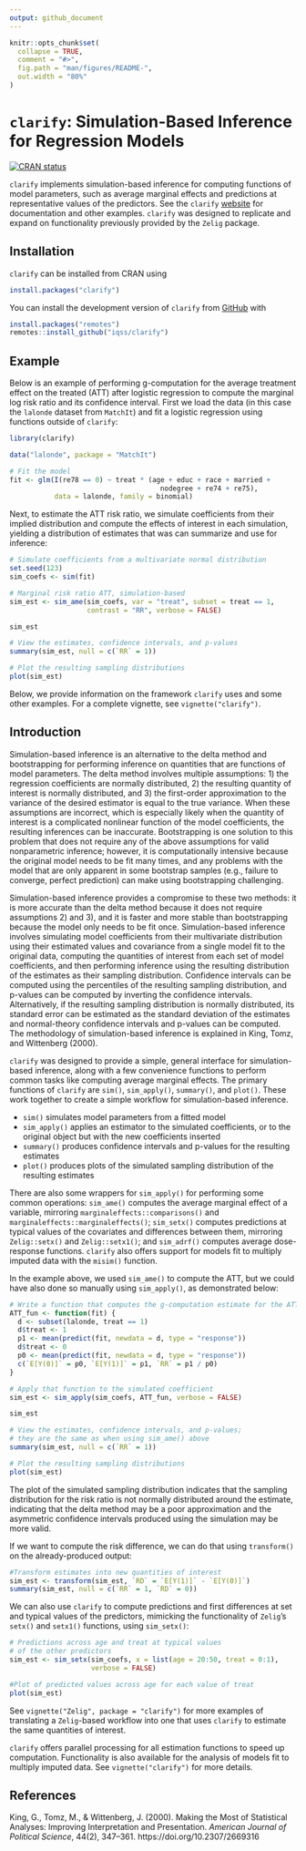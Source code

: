 ```yaml
---
output: github_document
---
```


<!-- README.md is generated from README.Rmd. Please edit that file -->

```r
knitr::opts_chunk$set(
  collapse = TRUE,
  comment = "#>",
  fig.path = "man/figures/README-",
  out.width = "80%"
)
```

# `clarify`: Simulation-Based Inference for Regression Models

<!-- badges: start -->
[![CRAN status](https://www.r-pkg.org/badges/version/clarify)](https://CRAN.R-project.org/package=clarify)
<!-- badges: end -->

`clarify` implements simulation-based inference for computing functions of model parameters, such as average marginal effects and predictions at representative values of the predictors. See the `clarify` [website](https://iqss.github.io/clarify/) for documentation and other examples. `clarify` was designed to replicate and expand on functionality previously provided by the `Zelig` package.

## Installation

`clarify` can be installed from CRAN using

```r
install.packages("clarify")
```

You can install the development version of `clarify` from [GitHub](https://github.com/iqss/clarify) with

```r
install.packages("remotes")
remotes::install_github("iqss/clarify")
```

## Example

Below is an example of performing g-computation for the average treatment effect on the treated (ATT) after logistic regression to compute the marginal log risk ratio and its confidence interval. First we load the data (in this case the `lalonde` dataset from `MatchIt`) and fit a logistic regression using functions outside of `clarify`:

```r
library(clarify)

data("lalonde", package = "MatchIt")

# Fit the model
fit <- glm(I(re78 == 0) ~ treat * (age + educ + race + married +
                                     nodegree + re74 + re75),
           data = lalonde, family = binomial)
```

Next, to estimate the ATT risk ratio, we simulate coefficients from their implied distribution and compute the effects of interest in each simulation, yielding a distribution of estimates that was can summarize and use for inference:

```r
# Simulate coefficients from a multivariate normal distribution
set.seed(123)
sim_coefs <- sim(fit)

# Marginal risk ratio ATT, simulation-based
sim_est <- sim_ame(sim_coefs, var = "treat", subset = treat == 1,
                   contrast = "RR", verbose = FALSE)

sim_est

# View the estimates, confidence intervals, and p-values
summary(sim_est, null = c(`RR` = 1))

# Plot the resulting sampling distributions
plot(sim_est)
```

Below, we provide information on the framework `clarify` uses and some other examples. For a complete vignette, see `vignette("clarify")`.

## Introduction

Simulation-based inference is an alternative to the delta method and bootstrapping for performing inference on quantities that are functions of model parameters. The delta method involves multiple assumptions: 1) the regression coefficients are normally distributed, 2) the resulting quantity of interest is normally distributed, and 3) the first-order approximation to the variance of the desired estimator is equal to the true variance. When these assumptions are incorrect, which is especially likely when the quantity of interest is a complicated nonlinear function of the model coefficients, the resulting inferences can be inaccurate. Bootstrapping is one solution to this problem that does not require any of the above assumptions for valid nonparametric inference; however, it is computationally intensive because the original model needs to be fit many times, and any problems with the model that are only apparent in some bootstrap samples (e.g., failure to converge, perfect prediction) can make using bootstrapping challenging.

Simulation-based inference provides a compromise to these two methods: it is more accurate than the delta method because it does not require assumptions 2) and 3), and it is faster and more stable than bootstrapping because the model only needs to be fit once. Simulation-based inference involves simulating model coefficients from their multivariate distribution using their estimated values and covariance from a single model fit to the original data, computing the quantities of interest from each set of model coefficients, and then performing inference using the resulting distribution of the estimates as their sampling distribution. Confidence intervals can be computed using the percentiles of the resulting sampling distribution, and p-values can be computed by inverting the confidence intervals. Alternatively, if the resulting sampling distribution is normally distributed, its standard error can be estimated as the standard deviation of the estimates and normal-theory confidence intervals and p-values can be computed. The methodology of simulation-based inference is explained in King, Tomz, and Wittenberg (2000).

`clarify` was designed to provide a simple, general interface for simulation-based inference, along with a few convenience functions to perform common tasks like computing average marginal effects. The primary functions of `clarify` are `sim()`, `sim_apply()`, `summary()`, and `plot()`. These work together to create a simple workflow for simulation-based inference.

* `sim()` simulates model parameters from a fitted model
* `sim_apply()` applies an estimator to the simulated coefficients, or to the original object but with the new coefficients inserted
* `summary()` produces confidence intervals and p-values for the resulting estimates
* `plot()` produces plots of the simulated sampling distribution of the resulting estimates

There are also some wrappers for `sim_apply()` for performing some common operations: `sim_ame()` computes the average marginal effect of a variable, mirroring `marginaleffects::comparisons()` and `marginaleffects::marginaleffects()`; `sim_setx()` computes predictions at typical values of the covariates and differences between them, mirroring `Zelig::setx()` and `Zelig::setx1()`; and `sim_adrf()` computes average dose-response functions. `clarify` also offers support for models fit to multiply imputed data with the `misim()` function.

In the example above, we used `sim_ame()` to compute the ATT, but we could have also done so manually using `sim_apply()`, as demonstrated below:

```r
# Write a function that computes the g-computation estimate for the ATT
ATT_fun <- function(fit) {
  d <- subset(lalonde, treat == 1)
  d$treat <- 1
  p1 <- mean(predict(fit, newdata = d, type = "response"))
  d$treat <- 0
  p0 <- mean(predict(fit, newdata = d, type = "response"))
  c(`E[Y(0)]` = p0, `E[Y(1)]` = p1, `RR` = p1 / p0)
}

# Apply that function to the simulated coefficient
sim_est <- sim_apply(sim_coefs, ATT_fun, verbose = FALSE)

sim_est

# View the estimates, confidence intervals, and p-values;
# they are the same as when using sim_ame() above
summary(sim_est, null = c(`RR` = 1))

# Plot the resulting sampling distributions
plot(sim_est)
```

The plot of the simulated sampling distribution indicates that the sampling distribution for the risk ratio is not normally distributed around the estimate, indicating that the delta method may be a poor approximation and the asymmetric confidence intervals produced using the simulation may be more valid.

If we want to compute the risk difference, we can do that using `transform()` on the already-produced output:

```r
#Transform estimates into new quantities of interest
sim_est <- transform(sim_est, `RD` = `E[Y(1)]` - `E[Y(0)]`)
summary(sim_est, null = c(`RR` = 1, `RD` = 0))
```

We can also use `clarify` to compute predictions and first differences at set and typical values of the predictors, mimicking the functionality of `Zelig`'s `setx()` and `setx1()` functions, using `sim_setx()`:

```r
# Predictions across age and treat at typical values
# of the other predictors
sim_est <- sim_setx(sim_coefs, x = list(age = 20:50, treat = 0:1),
                    verbose = FALSE)

#Plot of predicted values across age for each value of treat
plot(sim_est)
```

See `vignette("Zelig", package = "clarify")` for more examples of translating a `Zelig`-based workflow into one that uses `clarify` to estimate the same quantities of interest.

`clarify` offers parallel processing for all estimation functions to speed up computation. Functionality is also available for the analysis of models fit to multiply imputed data. See `vignette("clarify")` for more details.

## References

King, G., Tomz, M., & Wittenberg, J. (2000). Making the Most of Statistical Analyses: Improving Interpretation and Presentation. *American Journal of Political Science*, 44(2), 347–361. https://doi.org/10.2307/2669316
